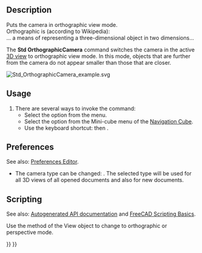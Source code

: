 <languages/>

{{Docnav
|[[Std_ViewCreate|ViewCreate]]
|[[Std_PerspectiveCamera|PerspectiveCamera]]
|[[Std_View_Menu|Std View Menu]]
|IconL=Std_ViewCreate.svg
|IconR=Std_PerspectiveCamera.svg
|IconC=Freecad.svg
}}

<div class="mw-translate-fuzzy">
{{GuiCommand/es|Name=Std OrthographicCamera|Name/es=Std OrthographicCamera|MenuLocation=[[Std View Menu/es|View]] → Orthographic view||Workbenches=All|Shortcut=|SeeAlso=[[Std PerspectiveCamera/es|Perspective View]]}}
</div>

<span id="Description"></span>
<div class="mw-translate-fuzzy">
==Description==
Puts the camera in orthographic view mode.<br />
Orthographic is (according to Wikipedia):<br />
... a means of representing a three-dimensional object in two dimensions...
</div>

The '''Std OrthographicCamera''' command switches the camera in the active [[3D_view|3D view]] to orthographic view mode. In this mode, objects that are further from the camera do not appear smaller than those that are closer.

[[Image:Std_OrthographicCamera_example.svg]]
{{Caption|Two cubes with the same dimensions in orthographic view}}

==Usage==

# There are several ways to invoke the command:
#* Select the {{MenuCommand|View → [[Image:Std_OrthographicCamera.svg|16px]] Orthographic view}} option from the menu.
#* Select the {{MenuCommand|[[Image:Std_OrthographicCamera.svg|16px]] Orthographic view}} option from the Mini-cube menu of the [[Navigation_Cube|Navigation Cube]].
#* Use the keyboard shortcut: {{KEY|V}} then {{KEY|O}}.

==Preferences==

See also: [[Preferences_Editor|Preferences Editor]].

* The camera type can be changed: {{MenuCommand|Edit → Preferences... → Display → 3D View → Camera type}}. The selected type will be used for all 3D views of all opened documents and also for new documents.

==Scripting==

See also: [https://freecad.github.io/SourceDoc/ Autogenerated API documentation] and [[FreeCAD_Scripting_Basics|FreeCAD Scripting Basics]].

Use the {{incode|setCameraType}} method of the View object to change to orthographic or perspective mode.

{{Code|code=
import FreeCADGui

view = FreeCADGui.ActiveDocument.ActiveView
view.setCameraType("Perspective")
view.setCameraType("Orthographic")
view.getCameraType()
}}


{{Docnav
|[[Std_ViewCreate|ViewCreate]]
|[[Std_PerspectiveCamera|PerspectiveCamera]]
|[[Std_View_Menu|Std View Menu]]
|IconL=Std_ViewCreate.svg
|IconR=Std_PerspectiveCamera.svg
|IconC=Freecad.svg
}}

{{Std_Base_navi{{#translation:}}}}
{{Userdocnavi{{#translation:}}}}